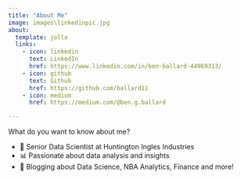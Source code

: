 ```yaml
---
title: "About Me"
image: images\linkedinpic.jpg
about:
  template: jolla
  links:
    - icon: linkedin
      text: LinkedIn
      href: https://www.linkedin.com/in/ben-ballard-44969313/
    - icon: github
      text: Github
      href: https://github.com/ballard11
    - icon: medium
      href: https://medium.com/@ben.g.ballard

---
```


What do you want to know about me?

- 🏢 Senior Data Scientist at Huntington Ingles Industries
- 📊 Passionate about data analysis and insights
- 📖 Blogging about Data Science, NBA Analytics, Finance and more!
